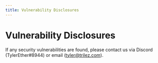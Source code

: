 ```yaml
---
title: Vulnerability Disclosures
---
```


# Vulnerability Disclosures

If any security vulnerabilities are found, please contact us via Discord (TylerEther#8944) or email (tyler@trilez.com).
